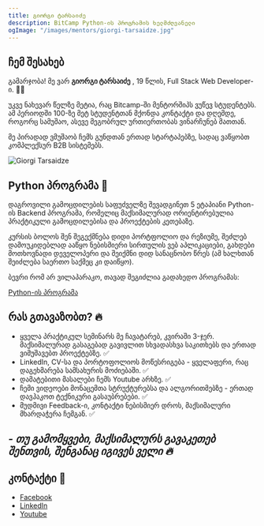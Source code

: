 ```yaml
---
title: გიორგი ტარსაიძე
description: BitCamp Python-ის პროგრამის ხელმძღვანელი
ogImage: "/images/mentors/giorgi-tarsaidze.jpg"
---
```


## ჩემ შესახებ 

გამარჯობა! მე ვარ **გიორგი ტარსაიძე** , 19 წლის, Full Stack Web Developer-ი. 👨‍💻

უკვე ნახევარ წელზე მეტია, რაც Bitcamp-ში მენტორშიპს ვუწევ სტუდენტებს.
ამ პერიოდში 100-ზე მეტ სტუდენტთან მქონდა კონტაქტი და დღემდე, როგორც სამუშაო, ასევე მეგობრულ ურთიერთობას ვინარჩუნებ მათთან.

მე პირადად ვმუშაობ ჩემს გუნდთან ერთად სტარტაპებზე, სადაც ვაწყობთ კომპლექსურ B2B სისტემებს.


![Giorgi Tarsaidze](/images/mentors/giorgi-tarsaidze.jpg)

## Python პროგრამა 🐍

დაგროვილი გამოცდილების საფუძველზე შევადგინეთ 5 ეტაპიანი Python-ის Backend პროგრამა, რომელიც მაქსიმალურად ორიენტირებულია პრაქტიკული
გამოცდილებისა და პროექტების კეთებაზე. 

კურსის ბოლოს შენ შეგექმნება დიდი პორტფოლიო და რეზიუმე, შეძლებ დამოუკიდებლად ააწყო ნებისმიერი სირთულის
ვებ აპლიკაციები, გახდები მოთხოვნადი დეველოპერი და შეიქმნი დიდ სანაცნობო წრეს (ამ ხალხთან შეიძლება საერთო საქმეც კი დაიწყო).

ბევრი რომ არ ვილაპარაკო, თავად შეგიძლია გადახედო პროგრამას:

[Python-ის პროგრამა](https://bitcamp.ge/programs/back-end/python "Python")

## რას გთავაზობთ? 🔥

-  ყველა პრაქტიკულ სემინარს მე ჩავატარებ, კვირაში 3-ჯერ. მაქსიმალურად გასაგებად გავივლით სხვადასხვა საკითხებს და ერთად ვიმუშავებთ პროექტებზე. ✅
- LinkedIn, CV-სა და პორტოფოლიოს მოწესრიგება - ყველაფერი, რაც დაგეხმარება სამსახურის მოძიებაში. ✅
- დამატებითი მასალები ჩემს Youtube არხზე. ✅
- ჩემი ვიდეოები მონაცემთა სტრუქტურებსა და ალგორითმებზე - ერთად დავჰაკოთ ტექნიკური გასაუბრებები. ✅
- მუდმივი Feedback-ი, კონტაქტი ნებისმიერ დროს, მაქსიმალური მხარდაჭერა ჩემგან. ✅

## *- თუ გამომყვები, მაქსიმალურს გავაკეთებ შენთვის, შენგანაც იგივეს ველი 🔥*

## კონტაქტი 📌
* [Facebook](https://www.facebook.com/giorgitar/ "Facebook")
* [LinkedIn](https://www.linkedin.com/in/giorgi-tarsaidze-57a44a26a/ "LinkedIn")
* [Youtube](https://www.youtube.com/channel/UC87DudTNx-NrCgaoHHjF7jw "Youtube")




